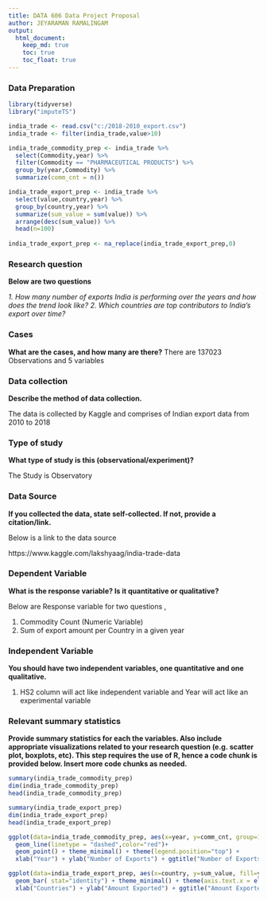 ```yaml
---
title: DATA 606 Data Project Proposal
author: JEYARAMAN RAMALINGAM
output:
  html_document:
    keep_md: true
    toc: true
    toc_float: true
---
```


### Data Preparation

```r
library(tidyverse)
library("imputeTS")

india_trade <- read.csv("c:/2018-2010_export.csv") 
india_trade <- filter(india_trade,value>10)

india_trade_commodity_prep <- india_trade %>%
  select(Commodity,year) %>%
  filter(Commodity == "PHARMACEUTICAL PRODUCTS") %>%
  group_by(year,Commodity) %>%
  summarize(comm_cnt = n())

india_trade_export_prep <- india_trade %>%
  select(value,country,year) %>%
  group_by(country,year) %>%
  summarize(sum_value = sum(value)) %>%
  arrange(desc(sum_value)) %>%
  head(n=100)
  
india_trade_export_prep <- na_replace(india_trade_export_prep,0)

```


### Research question 

**Below are two questions **

*1. How many number of exports India is performing over the years and how does the trend look like?*
*2. Which countries are top contributors to India's export over time?*



### Cases 

**What are the cases, and how many are there?**
There are 137023 Observations and 5 variables


### Data collection 

**Describe the method of data collection.**

The data is collected by Kaggle and comprises of Indian export data from 2010 to 2018


### Type of study 

**What type of study is this (observational/experiment)?**

The Study is Observatory

### Data Source 

**If you collected the data, state self-collected. If not, provide a citation/link.**

Below is a link to the data source

https://www.kaggle.com/lakshyaag/india-trade-data


### Dependent Variable

**What is the response variable? Is it quantitative or qualitative?**

Below are Response variable for two questions ,

1. Commodity Count (Numeric Variable)
2. Sum of export amount per Country in a given year


### Independent Variable

**You should have two independent variables, one quantitative and one qualitative.**

1. HS2 column will act like independent variable and Year will act like an experimental variable

### Relevant summary statistics 

**Provide summary statistics for each the variables. Also include appropriate visualizations related to your research question (e.g. scatter plot, boxplots, etc). This step requires the use of R, hence a code chunk is provided below. Insert more code chunks as needed.**

```r
summary(india_trade_commodity_prep)
dim(india_trade_commodity_prep)
head(india_trade_commodity_prep)

summary(india_trade_export_prep)
dim(india_trade_export_prep)
head(india_trade_export_prep)

ggplot(data=india_trade_commodity_prep, aes(x=year, y=comm_cnt, group=1)) +
  geom_line(linetype = "dashed",color="red")+
  geom_point() + theme_minimal() + theme(legend.position="top") +
  xlab("Year") + ylab("Number of Exports") + ggtitle("Number of Exports over years`") 

ggplot(data=india_trade_export_prep, aes(x=country, y=sum_value, fill=year)) +
  geom_bar( stat="identity") + theme_minimal() + theme(axis.text.x = element_text(angle=90)) + 
  xlab("Countries") + ylab("Amount Exported") + ggtitle("Amount Exported by Countries by Year (Top 100)") 
```

